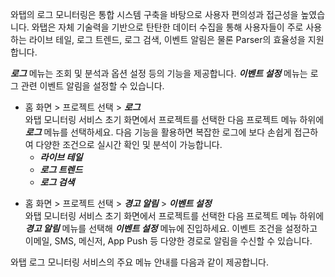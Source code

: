 와탭의 로그 모니터링은 통합 시스템 구축을 바탕으로 사용자 편의성과 접근성을 높였습니다. 와탭은 자체 기술력을 기반으로 탄탄한 데이터 수집을 통해 사용자들이 주로 사용하는 라이브 테일, 로그 트렌드, 로그 검색, 이벤트 알림은 물론 Parser의 효율성을 지원합니다. 

***로그*** 메뉴는 조회 및 분석과 옵션 설정 등의 기능을 제공합니다. ***이벤트 설정*** 메뉴는 로그 관련 이벤트 알림을 설정할 수 있습니다.

* 홈 화면 > 프로젝트 선택 > ***로그***  
  와탭 모니터링 서비스 초기 화면에서 프로젝트를 선택한 다음 프로젝트 메뉴 하위에 ***로그*** 메뉴를 선택하세요. 다음 기능을 활용하면 복잡한 로그에 보다 손쉽게 접근하여 다양한 조건으로 실시간 확인 및 분석이 가능합니다. 
  * ***라이브 테일***
  * ***로그 트렌드***
  * ***로그 검색***
  
<!-- * ***설정*** -->

* 홈 화면 > 프로젝트 선택 > ***경고 알림*** > ***이벤트 설정***  
  와탭 모니터링 서비스 초기 화면에서 프로젝트를 선택한 다음 프로젝트 메뉴 하위에 ***경고 알림*** 메뉴를 선택해 ***이벤트 설정*** 메뉴에 진입하세요. 이벤트 조건을 설정하고 이메일, SMS, 메신저, App Push 등 다양한 경로로 알림을 수신할 수 있습니다.

와탭 로그 모니터링 서비스의 주요 메뉴 안내를 다음과 같이 제공합니다.


<DocCardList/>